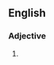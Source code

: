 {{also|widebodied}}

==English==

===Adjective===
{{en-adj}}
# {{alternative spelling of|widebodied|lang=en}}